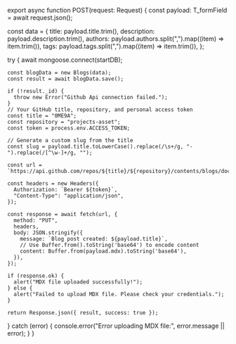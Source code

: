 export async function POST(request: Request) {
  const payload: T_formField = await request.json();

  const data = {
    title: payload.title.trim(),
    description: payload.description.trim(),
    authors: payload.authors.split(",").map((item) => item.trim()),
    tags: payload.tags.split(",").map((item) => item.trim()),
  };

  try {
    await mongoose.connect(startDB);

    const blogData = new Blogs(data);
    const result = await blogData.save();

    if (!result._id) {
      throw new Error("Github Api connection failed.");
    }
    // Your GitHub title, repository, and personal access token
    const title = "0ME9A";
    const repository = "projects-asset";
    const token = process.env.ACCESS_TOKEN;

    // Generate a custom slug from the title
    const slug = payload.title.toLowerCase().replace(/\s+/g, "-").replace(/[^\w-]+/g, "");

    const url = `https://api.github.com/repos/${title}/${repository}/contents/blogs/docs/${slug}.mdx`;

    const headers = new Headers({
      Authorization: `Bearer ${token}`,
      "Content-Type": "application/json",
    });

    const response = await fetch(url, {
      method: "PUT",
      headers,
      body: JSON.stringify({
        message: `Blog post created: ${payload.title}`,
        // Use Buffer.from().toString('base64') to encode content
        content: Buffer.from(payload.mdx).toString('base64'),
      }),
    });

    if (response.ok) {
      alert("MDX file uploaded successfully!");
    } else {
      alert("Failed to upload MDX file. Please check your credentials.");
    }

    return Response.json({ result, success: true });
  } catch (error) {
    console.error("Error uploading MDX file:", error.message || error);
  }
}
